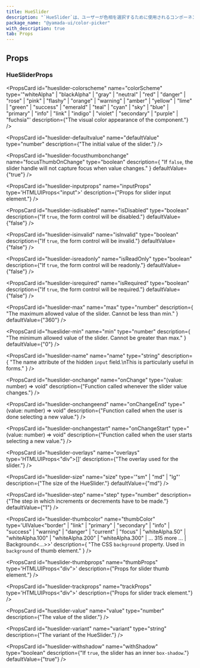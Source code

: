 ```yaml
---
title: HueSlider
description: "`HueSlider`は、ユーザーが色相を選択するために使用されるコンポーネントです。"
package_name: "@yamada-ui/color-picker"
with_description: true
tab: Props
---
```


## Props

### HueSliderProps

<PropsCard
  id="hueslider-colorscheme"
  name="colorScheme"
  type='"whiteAlpha" | "blackAlpha" | "gray" | "neutral" | "red" | "danger" | "rose" | "pink" | "flashy" | "orange" | "warning" | "amber" | "yellow" | "lime" | "green" | "success" | "emerald" | "teal" | "cyan" | "sky" | "blue" | "primary" | "info" | "link" | "indigo" | "violet" | "secondary" | "purple" | "fuchsia"'
  description={"The visual color appearance of the component."}
/>

<PropsCard
  id="hueslider-defaultvalue"
  name="defaultValue"
  type="number"
  description={"The initial value of the slider."}
/>

<PropsCard
  id="hueslider-focusthumbonchange"
  name="focusThumbOnChange"
  type="boolean"
  description={
    "If `false`, the slider handle will not capture focus when value changes."
  }
  defaultValue={"true"}
/>

<PropsCard
  id="hueslider-inputprops"
  name="inputProps"
  type='HTMLUIProps<"input">'
  description={"Props for slider input element."}
/>

<PropsCard
  id="hueslider-isdisabled"
  name="isDisabled"
  type="boolean"
  description={"If `true`, the form control will be disabled."}
  defaultValue={"false"}
/>

<PropsCard
  id="hueslider-isinvalid"
  name="isInvalid"
  type="boolean"
  description={"If `true`, the form control will be invalid."}
  defaultValue={"false"}
/>

<PropsCard
  id="hueslider-isreadonly"
  name="isReadOnly"
  type="boolean"
  description={"If `true`, the form control will be readonly."}
  defaultValue={"false"}
/>

<PropsCard
  id="hueslider-isrequired"
  name="isRequired"
  type="boolean"
  description={"If `true`, the form control will be required."}
  defaultValue={"false"}
/>

<PropsCard
  id="hueslider-max"
  name="max"
  type="number"
  description={
    "The maximum allowed value of the slider. Cannot be less than min."
  }
  defaultValue={"360"}
/>

<PropsCard
  id="hueslider-min"
  name="min"
  type="number"
  description={
    "The minimum allowed value of the slider. Cannot be greater than max."
  }
  defaultValue={"0"}
/>

<PropsCard
  id="hueslider-name"
  name="name"
  type="string"
  description={
    "The name attribute of the hidden `input` field.\nThis is particularly useful in forms."
  }
/>

<PropsCard
  id="hueslider-onchange"
  name="onChange"
  type="(value: number) => void"
  description={"Function called whenever the slider value changes."}
/>

<PropsCard
  id="hueslider-onchangeend"
  name="onChangeEnd"
  type="(value: number) => void"
  description={"Function called when the user is done selecting a new value."}
/>

<PropsCard
  id="hueslider-onchangestart"
  name="onChangeStart"
  type="(value: number) => void"
  description={"Function called when the user starts selecting a new value."}
/>

<PropsCard
  id="hueslider-overlays"
  name="overlays"
  type='HTMLUIProps<"div">[]'
  description={"The overlay used for the slider."}
/>

<PropsCard
  id="hueslider-size"
  name="size"
  type='"sm" | "md" | "lg"'
  description={"The size of the HueSlider."}
  defaultValue={"md"}
/>

<PropsCard
  id="hueslider-step"
  name="step"
  type="number"
  description={"The step in which increments or decrements have to be made."}
  defaultValue={"1"}
/>

<PropsCard
  id="hueslider-thumbcolor"
  name="thumbColor"
  type='UIValue<"border" | "link" | "primary" | "secondary" | "info" | "success" | "warning" | "danger" | "current" | "focus" | "whiteAlpha.50" | "whiteAlpha.100" | "whiteAlpha.200" | "whiteAlpha.300" | ... 315 more ... | Background<...>>'
  description={
    "The CSS `background` property. Used in `background` of thumb element."
  }
/>

<PropsCard
  id="hueslider-thumbprops"
  name="thumbProps"
  type='HTMLUIProps<"div">'
  description={"Props for slider thumb element."}
/>

<PropsCard
  id="hueslider-trackprops"
  name="trackProps"
  type='HTMLUIProps<"div">'
  description={"Props for slider track element."}
/>

<PropsCard
  id="hueslider-value"
  name="value"
  type="number"
  description={"The value of the slider."}
/>

<PropsCard
  id="hueslider-variant"
  name="variant"
  type="string"
  description={"The variant of the HueSlider."}
/>

<PropsCard
  id="hueslider-withshadow"
  name="withShadow"
  type="boolean"
  description={"If `true`, the slider has an inner `box-shadow`."}
  defaultValue={"true"}
/>
